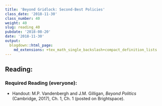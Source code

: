 ```yaml
---
title: 'Beyond Gridlock: Second-Best Policies'
class_date: '2018-11-30'
class_number: 40
weight: 40
slug: reading_40
pubdate: '2018-08-20'
date: '2018-11-30'
output:
  blogdown::html_page:
    md_extensions: +tex_math_single_backslash+compact_definition_lists
---
```

## Reading:

### Required Reading (everyone):
* Handout: M.P. Vandenbergh and J.M. Gilligan, _Beyond Politics_ (Cambridge, 2017), Ch. 1, Ch. 1 (posted on Brightspace).


